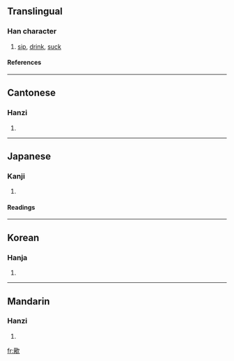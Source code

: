 ==Translingual==
===Han character===
{{Han char|rn=76|rad=欠|as=15|sn=19|four=7768<sub>2</sub>|canj=水田弓人 (EWNO)}}
# [[sip]], [[drink]], [[suck]]
====References====
{{Han ref|kx=0573.020|dkj=16228|dj=0961.010|hdz=32153.110|uh=6B60|ud=27488|bh=F259|bd=62041}}

----
==Cantonese==
===Hanzi===
{{yue-hanzi|jyut=|y=jyut3}}
# {{defn|Cantonese}}

----
==Japanese==
===Kanji===
{{ja-kanji|grade=|rs=欠15}}
# {{defn|Japanese}} 
====Readings====
{{ja-readings|on=[[せつ]] (setsu), [[せち]] (sechi)|kun=[[のむ]] (nomu)}}

----
==Korean==
===Hanja===
{{ko-hanja|hangeul=철|eumhun=|rv=cheol|mr=ch'ŏl|y=chel}}
# {{defn|Korean}}

----
==Mandarin==
===Hanzi===
{{cmn-hanzi|pin=[[chuò]] ([[chuo4]])|wg=ch'o<sup>4</sup>}}
# {{defn|Mandarin}}

[[fr:歠]]